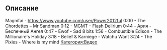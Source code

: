 
== Описание ==
Magnifai - https://www.youtube.com/user/Power2012ful
0:00 - The Chordettes – Mr Sandman
0:12 - MGMT – Flash Delirium
0:44 - Ария - Беспечный Ангел
0:47 - Ewof - Sad 8 bits
1:56 - Combustible Edison - The Millionaire's Holiday
3:18 - Belief & Karniege - Watchu Want
3:24 - The Pixies - Where is my mind
[[Категория:Видео]]